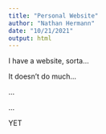 ```yaml
---
title: "Personal Website"
author: "Nathan Hermann"
date: "10/21/2021"
output: html
---
```



I have a website, sorta...

It doesn't do much...

...

...

YET
